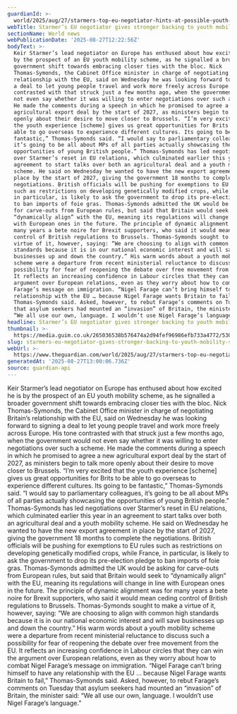 ```yaml
---
guardianId: >-
  world/2025/aug/27/starmers-top-eu-negotiator-hints-at-possible-youth-mobility-scheme
webTitle: Starmer’s EU negotiator gives stronger backing to youth mobility scheme
sectionName: World news
webPublicationDate: '2025-08-27T12:22:56Z'
bodyText: >-
  Keir Starmer’s lead negotiator on Europe has enthused about how excited he is
  by the prospect of an EU youth mobility scheme, as he signalled a broader
  government shift towards embracing closer ties with the bloc. Nick
  Thomas-Symonds, the Cabinet Office minister in charge of negotiating Britain’s
  relationship with the EU, said on Wednesday he was looking forward to signing
  a deal to let young people travel and work more freely across Europe. His tone
  contrasted with that struck just a few months ago, when the government would
  not even say whether it was willing to enter negotiations over such a scheme.
  He made the comments during a speech in which he promised to agree a new
  agricultural export deal by the start of 2027, as ministers begin to talk more
  openly about their desire to move closer to Brussels. “I’m very excited that
  the youth experience [scheme] gives us great opportunities for Brits to be
  able to go overseas to experience different cultures. Its going to be
  fantastic,” Thomas-Symonds said. “I would say to parliamentary colleagues,
  it’s going to be all about MPs of all parties actually showcasing the
  opportunities of young British people.” Thomas-Symonds has led negotiations
  over Starmer’s reset in EU relations, which culminated earlier this year in an
  agreement to start talks over both an agricultural deal and a youth mobility
  scheme. He said on Wednesday he wanted to have the new export agreement in
  place by the start of 2027, giving the government 18 months to complete the
  negotiations. British officials will be pushing for exemptions to EU rules
  such as restrictions on developing genetically modified crops, while France,
  in particular, is likely to ask the government to drop its pre-election pledge
  to ban imports of foie gras. Thomas-Symonds admitted the UK would be asking
  for carve-outs from European rules, but said that Britain would seek to
  “dynamically align” with the EU, meaning its regulations will change in line
  with European ones in the future. The principle of dynamic alignment was for
  many years a bete noire for Brexit supporters, who said it would mean ceding
  control of British regulations to Brussels. Thomas-Symonds sought to make a
  virtue of it, however, saying: “We are choosing to align with common high
  standards because it is in our national economic interest and will save
  businesses up and down the country.” His warm words about a youth mobility
  scheme were a departure from recent ministerial reluctance to discuss such a
  possibility for fear of reopening the debate over free movement from the EU.
  It reflects an increasing confidence in Labour circles that they can win the
  argument over European relations, even as they worry about how to combat Nigel
  Farage’s message on immigration. “Nigel Farage can’t bring himself to have any
  relationship with the EU … because Nigel Farage wants Britain to fail,”
  Thomas-Symonds said. Asked, however, to rebut Farage’s comments on Tuesday
  that asylum seekers had mounted an “invasion” of Britain, the minister said:
  “We all use our own, language. I wouldn’t use Nigel Farage’s language.”
headline: Starmer’s EU negotiator gives stronger backing to youth mobility scheme
thumbnail: >-
  https://media.guim.co.uk/265036538b576474a2d94fef96986efb733a4772/530_121_4741_3794/500.jpg
slug: starmers-eu-negotiator-gives-stronger-backing-to-youth-mobility-scheme
webUrl: >-
  https://www.theguardian.com/world/2025/aug/27/starmers-top-eu-negotiator-hints-at-possible-youth-mobility-scheme
generatedAt: '2025-08-27T13:00:06.736Z'
source: guardian-api
---
```

Keir Starmer’s lead negotiator on Europe has enthused about how excited he is by the prospect of an EU youth mobility scheme, as he signalled a broader government shift towards embracing closer ties with the bloc. Nick Thomas-Symonds, the Cabinet Office minister in charge of negotiating Britain’s relationship with the EU, said on Wednesday he was looking forward to signing a deal to let young people travel and work more freely across Europe. His tone contrasted with that struck just a few months ago, when the government would not even say whether it was willing to enter negotiations over such a scheme. He made the comments during a speech in which he promised to agree a new agricultural export deal by the start of 2027, as ministers begin to talk more openly about their desire to move closer to Brussels. “I’m very excited that the youth experience [scheme] gives us great opportunities for Brits to be able to go overseas to experience different cultures. Its going to be fantastic,” Thomas-Symonds said. “I would say to parliamentary colleagues, it’s going to be all about MPs of all parties actually showcasing the opportunities of young British people.” Thomas-Symonds has led negotiations over Starmer’s reset in EU relations, which culminated earlier this year in an agreement to start talks over both an agricultural deal and a youth mobility scheme. He said on Wednesday he wanted to have the new export agreement in place by the start of 2027, giving the government 18 months to complete the negotiations. British officials will be pushing for exemptions to EU rules such as restrictions on developing genetically modified crops, while France, in particular, is likely to ask the government to drop its pre-election pledge to ban imports of foie gras. Thomas-Symonds admitted the UK would be asking for carve-outs from European rules, but said that Britain would seek to “dynamically align” with the EU, meaning its regulations will change in line with European ones in the future. The principle of dynamic alignment was for many years a bete noire for Brexit supporters, who said it would mean ceding control of British regulations to Brussels. Thomas-Symonds sought to make a virtue of it, however, saying: “We are choosing to align with common high standards because it is in our national economic interest and will save businesses up and down the country.” His warm words about a youth mobility scheme were a departure from recent ministerial reluctance to discuss such a possibility for fear of reopening the debate over free movement from the EU. It reflects an increasing confidence in Labour circles that they can win the argument over European relations, even as they worry about how to combat Nigel Farage’s message on immigration. “Nigel Farage can’t bring himself to have any relationship with the EU … because Nigel Farage wants Britain to fail,” Thomas-Symonds said. Asked, however, to rebut Farage’s comments on Tuesday that asylum seekers had mounted an “invasion” of Britain, the minister said: “We all use our own, language. I wouldn’t use Nigel Farage’s language.”
